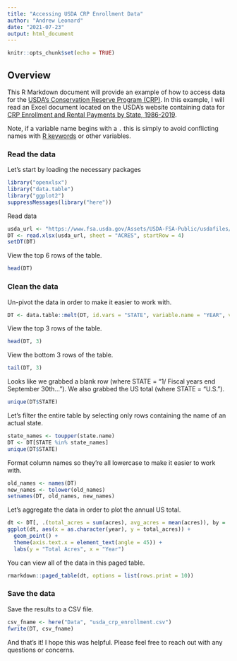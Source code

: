 ```yaml
---
title: "Accessing USDA CRP Enrollment Data"
author: "Andrew Leonard"
date: "2021-07-23"
output: html_document
---
```


```r
knitr::opts_chunk$set(echo = TRUE)
```

## Overview

This R Markdown document will provide an example of how to access data for the [USDA's Conservation Reserve Program (CRP)](https://www.fsa.usda.gov/programs-and-services/conservation-programs/conservation-reserve-program/).  In this example, I will read an Excel document located on the USDA's website containing data for [CRP Enrollment and Rental Payments by State, 1986-2019](https://www.fsa.usda.gov/Assets/USDA-FSA-Public/usdafiles/Conservation/Excel/HistoryState86-19.xlsx).  

Note, if a variable name begins with a `.` this is simply to avoid conflicting names with [R keywords](https://rdrr.io/r/base/Reserved.html) or other variables.

### Read the data

Let's start by loading the necessary packages
```r
library("openxlsx")
library("data.table")
library("ggplot2")
suppressMessages(library("here"))
```

Read data
```r
usda_url <- "https://www.fsa.usda.gov/Assets/USDA-FSA-Public/usdafiles/Conservation/Excel/HistoryState86-19.xlsx"
DT <- read.xlsx(usda_url, sheet = "ACRES", startRow = 4)
setDT(DT)
```

View the top 6 rows of the table.
```r
head(DT)
```

### Clean the data

Un-pivot the data in order to make it easier to work with.
```r
DT <- data.table::melt(DT, id.vars = "STATE", variable.name = "YEAR", value.name = "ACRES")
```

View the top 3 rows of the table.
```r
head(DT, 3)
```

View the bottom 3 rows of the table.
```r
tail(DT, 3)
```

Looks like we grabbed a blank row (where STATE = "1/ Fiscal years end September 30th...").  We also grabbed the US total (where STATE = "U.S.").  
```r
unique(DT$STATE)
```

Let's filter the entire table by selecting only rows containing the name of an actual state.
```r
state_names <- toupper(state.name)
DT <- DT[STATE %in% state_names]
unique(DT$STATE)
```

Format column names so they're all lowercase to make it easier to work with.
```r
old_names <- names(DT)
new_names <- tolower(old_names)
setnames(DT, old_names, new_names)
```

Let's aggregate the data in order to plot the annual US total.
```r
dt <- DT[, .(total_acres = sum(acres), avg_acres = mean(acres)), by = .(year)]
ggplot(dt, aes(x = as.character(year), y = total_acres)) + 
  geom_point() + 
  theme(axis.text.x = element_text(angle = 45)) + 
  labs(y = "Total Acres", x = "Year")
```

You can view all of the data in this paged table.
```r
rmarkdown::paged_table(dt, options = list(rows.print = 10))
```

### Save the data

Save the results to a CSV file.
```r
csv_fname <- here("Data", "usda_crp_enrollment.csv")
fwrite(DT, csv_fname)
```

And that's it!  I hope this was helpful.  Please feel free to reach out with any questions or concerns.